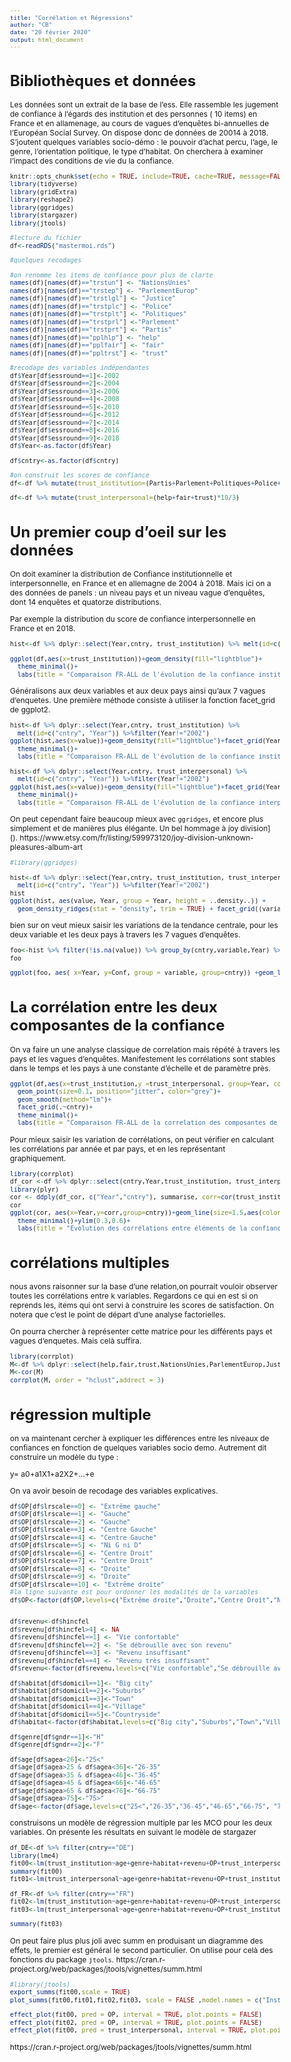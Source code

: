 ```yaml
---
title: "Corrélation et Régressions"
author: "CB"
date: "20 février 2020"
output: html_document
---
```

<style type="text/css">
body, td {
   font-size: 12px;
}
code.r{
  font-size: 10px;
}
h1{
  font-size: 24px;
}
h2{
  font-size: 18px;
}
h3{
  font-size: 14px;
}
pre {
  font-size: 11px
}
</style>


# Bibliothèques et données

Les données sont un extrait de la base de l'ess. Elle rassemble les jugement de confiance à l'égards des institution et des personnes ( 10 items) en France et en allamenage, au cours de vagues d'enquêtes bi-annuelles de l'Européan Social Survey. On dispose donc de données de 20014 à 2018. S'joutent quelques variables socio-démo : le pouvoir d'achat percu, l'age, le genre, l'orientation politique, le type d'habitat. On cherchera à examiner l'impact des conditions de vie du la confiance. 

```r
knitr::opts_chunk$set(echo = TRUE, include=TRUE, cache=TRUE, message=FALSE, warning=FALSE)
library(tidyverse)
library(gridExtra)
library(reshape2)
library(ggridges)
library(stargazer)
library(jtools)

#lecture du fichier
df<-readRDS("mastermoi.rds")

#quelques recodages

#on renomme les items de confiance pour plus de clarte
names(df)[names(df)=="trstun"] <- "NationsUnies" 
names(df)[names(df)=="trstep"] <- "ParlementEurop" 
names(df)[names(df)=="trstlgl"] <- "Justice" 
names(df)[names(df)=="trstplc"] <- "Police" 
names(df)[names(df)=="trstplt"] <- "Politiques" 
names(df)[names(df)=="trstprl"] <-"Parlement" 
names(df)[names(df)=="trstprt"] <- "Partis"
names(df)[names(df)=="pplhlp"] <- "help"
names(df)[names(df)=="pplfair"] <- "fair"
names(df)[names(df)=="ppltrst"] <- "trust"

#recodage des variables indépendantes
df$Year[df$essround==1]<-2002 
df$Year[df$essround==2]<-2004 
df$Year[df$essround==3]<-2006 
df$Year[df$essround==4]<-2008 
df$Year[df$essround==5]<-2010 
df$Year[df$essround==6]<-2012 
df$Year[df$essround==7]<-2014 
df$Year[df$essround==8]<-2016 
df$Year[df$essround==9]<-2018
df$Year<-as.factor(df$Year)

df$cntry<-as.factor(df$cntry)

#on construit les scores de confiance 
df<-df %>% mutate(trust_institution=(Partis+Parlement+Politiques+Police+Justice+NationsUnies+ParlementEurop)*10/7)

df<-df %>% mutate(trust_interpersonal=(help+fair+trust)*10/3)

```

# Un premier coup d'oeil sur les données 

On doit examiner la distribution de Confiance institutionnelle et interpersonnelle, en France et en allemagne de 2004 à 2018. Mais ici on a des données de panels : un niveau pays et un niveau vague d'enquêtes, dont 14 enquêtes et quatorze distributions.

Par exemple la distribution du score de confiance interpersonnelle en France et en 2018.


```r
hist<-df %>% dplyr::select(Year,cntry, trust_institution) %>% melt(id=c("cntry", "Year")) %>%filter(Year!="2002")

ggplot(df,aes(x=trust_institution))+geom_density(fill="lightblue")+
  theme_minimal()+
  labs(title = "Comparaison FR-ALL de l'évolution de la confiance institutionnelle",subtitle = "corrélation par vague" ,x = "Confiance", y="densité", caption="source : ESS 8 waves")

```

Généralisons aux deux variables et aux deux pays ainsi qu'aux 7 vagues d'enquetes. Une première méthode consiste à utiliser la fonction facet_grid de ggplot2.


```r

hist<-df %>% dplyr::select(Year,cntry, trust_institution) %>% 
  melt(id=c("cntry", "Year")) %>%filter(Year!="2002")
ggplot(hist,aes(x=value))+geom_density(fill="lightblue")+facet_grid(Year~cntry)+
  theme_minimal()+
  labs(title = "Comparaison FR-ALL de l'évolution de la confiance institutionnelle",subtitle = "corrélation par vague" ,x = "Confiance", y="densité", caption="source : ESS 8 waves")

hist<-df %>% dplyr::select(Year,cntry, trust_interpersonal) %>% 
  melt(id=c("cntry", "Year")) %>%filter(Year!="2002")
ggplot(hist,aes(x=value))+geom_density(fill="lightblue")+facet_grid(Year~cntry)+
  theme_minimal()+
  labs(title = "Comparaison FR-ALL de l'évolution de la confiance interpersonnelle",subtitle = "corrélation par vague" ,x = "Confiance", y="densité", caption="source : ESS 8 waves")

```

On peut cependant faire beaucoup mieux avec `ggridges`, et encore plus simplement et de manières plus élégante. Un bel hommage à joy division] (). https://www.etsy.com/fr/listing/599973120/joy-division-unknown-pleasures-album-art


```r

#library(ggridges)

hist<-df %>% dplyr::select(Year,cntry, trust_institution, trust_interpersonal) %>% 
  melt(id=c("cntry", "Year")) %>%filter(Year!="2002")
hist
ggplot(hist, aes(value, Year, group = Year, height = ..density..)) +
  geom_density_ridges(stat = "density", trim = TRUE) + facet_grid((variable~cntry))+theme_minimal()

```

bien sur on veut mieux saisir les variations de la tendance centrale, pour les deux variable et les deux pays à travers les 7 vagues d'enquêtes.

```r

foo<-hist %>% filter(!is.na(value)) %>% group_by(cntry,variable,Year) %>% dplyr::summarise(Conf=mean(value, na.rm=FALSE))
foo

ggplot(foo, aes( x=Year, y=Conf, group = variable, group=cntry)) +geom_line(aes(color=variable), size=1.5) +theme_minimal()+ facet_grid(cntry~.)

```

# La corrélation entre les deux composantes de la confiance

On va faire un une analyse classique de correlation mais répété à travers les pays et les vagues d'enquêtes. Manifestement les corrélations sont stables dans le temps et les pays à une constante d'échelle et de paramètre près.

```r
ggplot(df,aes(x=trust_institution,y =trust_interpersonal, group=Year, color=Year))+
  geom_point(size=0.1, position="jitter", color="grey")+ 
  geom_smooth(method="lm")+
  facet_grid(.~cntry)+ 
  theme_minimal()+
  labs(title = "Comparaison FR-ALL de la correlation des composantes de la confiance",subtitle = "corrélation par vague" ,x = "Institutionnelle", y="Interpersonnelle", caption="source : ESS 8 waves")+   scale_color_brewer(palette="Green")
```


Pour mieux saisir les variation de corrélations, on peut vérifier en calculant les corrélations par année et par pays, et en les représentant graphiquement.

```r
library(corrplot)
df_cor <-df %>% dplyr::select(cntry,Year,trust_institution, trust_interpersonal) %>%filter(!is.na(trust_interpersonal) & !is.na(trust_institution))
library(plyr)
cor <- ddply(df_cor, c("Year","cntry"), summarise, corr=cor(trust_institution, trust_interpersonal))
cor
ggplot(cor, aes(x=Year,y=corr,group=cntry))+geom_line(size=1.5,aes(color=cntry)) +
  theme_minimal()+ylim(0.3,0.6)+
  labs(title = "Evolution des corrélations entre éléments de la confiance",subtitle = "corrélations par vague et pays" ,x = "Vagues d'enquêtes", y="Correlation de pearson", caption="source : ESS 8 waves")

```
# corrélations multiples

nous avons raisonner sur la base d'une relation,on pourrait vouloir observer toutes les corrélations entre k variables. Regardons ce qui en est si on reprends les, items qui ont servi à construire les scores de satisfaction. On notera que c'est le point de départ d'une analyse factorielles.

On pourra chercher à représenter cette matrice pour les différents pays et vagues d'enquetes. Mais celà suffira.

```r
library(corrplot)
M<-df %>% dplyr::select(help,fair,trust,NationsUnies,ParlementEurop,Justice, Police,Politiques,Parlement,Partis) %>% drop_na()
M<-cor(M)
corrplot(M, order = "hclust",addrect = 3)
```

# régression multiple

on va maintenant cercher à expliquer les différences entre les niveaux de confiances en fonction de quelques variables socio demo. Autrement dit construire un modèle du type :

y= a0+a1X1+a2X2+...+e

On va avoir besoin de recodage des variables explicatives.

```r
df$OP[df$lrscale==0] <- "Extrême gauche" 
df$OP[df$lrscale==1] <- "Gauche" 
df$OP[df$lrscale==2] <- "Gauche" 
df$OP[df$lrscale==3] <- "Centre Gauche" 
df$OP[df$lrscale==4] <- "Centre Gauche" 
df$OP[df$lrscale==5] <- "Ni G ni D" 
df$OP[df$lrscale==6] <- "Centre Droit" 
df$OP[df$lrscale==7] <- "Centre Droit" 
df$OP[df$lrscale==8] <- "Droite" 
df$OP[df$lrscale==9] <- "Droite" 
df$OP[df$lrscale==10] <- "Extrême droite" 
#la ligne suivante est pour ordonner les modalités de la variables
df$OP<-factor(df$OP,levels=c("Extrême droite","Droite","Centre Droit","Ni G ni D","Centre Gauche","Gauche","Extrême gauche"))


df$revenu<-df$hincfel
df$revenu[df$hincfel>4] <- NA
df$revenu[df$hincfel==1] <- "Vie confortable" 
df$revenu[df$hincfel==2] <- "Se débrouille avec son revenu" 
df$revenu[df$hincfel==3] <- "Revenu insuffisant" 
df$revenu[df$hincfel==4] <- "Revenu très insuffisant" 
df$revenu<-factor(df$revenu,levels=c("Vie confortable","Se débrouille avec son revenu","Revenu insuffisant","Revenu très insuffisant"))

df$habitat[df$domicil==1]<- "Big city"
df$habitat[df$domicil==2]<-"Suburbs"
df$habitat[df$domicil==3]<-"Town"
df$habitat[df$domicil==4]<-"Village"
df$habitat[df$domicil==5]<-"Countryside"
df$habitat<-factor(df$habitat,levels=c("Big city","Suburbs","Town","Village","Countryside"))

df$genre[df$gndr==1]<-"H"
df$genre[df$gndr==2]<-"F"

df$age[df$agea<26]<-"25<"
df$age[df$agea>25 & df$agea<36]<-"26-35"
df$age[df$agea>35 & df$agea<46]<-"36-45"
df$age[df$agea>45 & df$agea<66]<-"46-65"
df$age[df$agea>65 & df$agea<76]<-"66-75"
df$age[df$agea>75]<-"75>"
df$age<-factor(df$age,levels=c("25<","26-35","36-45","46-65","66-75", "75>"))
```

construisons un modèle de régression multiple par les MCO pour les deux variables. On présente les résultats en suivant le modèle de stargazer

```r
df_DE<-df %>% filter(cntry=="DE")
library(lme4)
fit00<-lm(trust_institution~age+genre+habitat+revenu+OP+trust_interpersonal+Year, data=df_DE)
summary(fit00)
fit01<-lm(trust_interpersonal~age+genre+habitat+revenu+OP+trust_institution+ Year, data=df_DE)

df_FR<-df %>% filter(cntry=="FR")
fit02<-lm(trust_institution~age+genre+habitat+revenu+OP+trust_interpersonal+Year, data=df_FR)
fit03<-lm(trust_interpersonal~age+genre+habitat+revenu+OP+trust_institution+ Year, data=df_FR)

summary(fit03)
```

On peut faire plus plus joli avec summ en produisant un diagramme des effets, le premier est général le second particulier. On utilise pour celà des fonctions du package `jtools`. https://cran.r-project.org/web/packages/jtools/vignettes/summ.html

 
```r

#library(jtools)
export_summs(fit00,scale = TRUE)
plot_summs(fit00,fit01,fit02,fit03, scale = FALSE ,model.names = c("Institutionnelle DE", "Interpersonnelle DE", "Institutionnelle FR", "Interpersonnelle FR"), legend.title="Confiance")

effect_plot(fit00, pred = OP, interval = TRUE, plot.points = FALSE)
effect_plot(fit02, pred = OP, interval = TRUE, plot.points = FALSE)
effect_plot(fit00, pred = trust_interpersonal, interval = TRUE, plot.points = FALSE)

```
https://cran.r-project.org/web/packages/jtools/vignettes/summ.html
